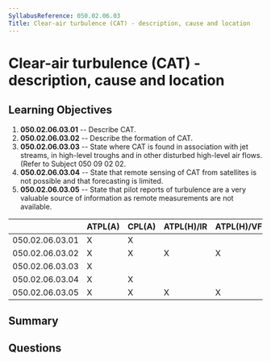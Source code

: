 ```yaml
---
SyllabusReference: 050.02.06.03
Title: Clear-air turbulence (CAT) - description, cause and location
---
```


# Clear-air turbulence (CAT) - description, cause and location

## Learning Objectives

1. **050.02.06.03.01** -- Describe CAT.
2. **050.02.06.03.02** -- Describe the formation of CAT.
3. **050.02.06.03.03** -- State where CAT is found in association with jet
   streams, in high-level troughs and in other disturbed high-level air flows.
   (Refer to Subject 050 09 02 02.
4. **050.02.06.03.04** -- State that remote sensing of CAT from satellites is
   not possible and that forecasting is limited.
5. **050.02.06.03.05** -- State that pilot reports of turbulence are a very
   valuable source of information as remote measurements are not available.

|                 | ATPL(A) | CPL(A) | ATPL(H)/IR | ATPL(H)/VFR | CPL(H) | IR  | CBIR(A) |
| --------------- | ------- | ------ | ---------- | ----------- | ------ | --- | ------- |
| 050.02.06.03.01 | X       | X      |            |             |        | X   | X       |
| 050.02.06.03.02 | X       | X      | X          | X           | X      | X   | X       |
| 050.02.06.03.03 | X       |        |            |             |        |     |         |
| 050.02.06.03.04 | X       | X      |            |             |        | X   | X       |
| 050.02.06.03.05 | X       | X      | X          | X           | X      | X   | X       |

## Summary

## Questions
